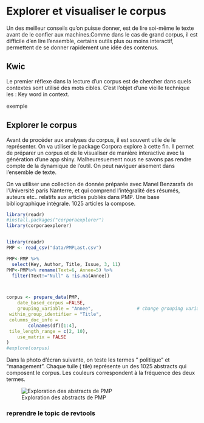 #  Explorer  et visualiser le corpus

Un des meilleur conseils qu'on puisse donner, est de lire soi-même le texte avant de le confier aux machines.Comme dans le cas de grand corpus, il est difficile d'en lire l'ensemble, certains outils plus ou moins interactif, permettent de se donner rapidement une idée des contenus. 

## Kwic

Le premier réflexe dans la lecture d'un corpus est de chercher dans quels contextes sont utilisé des mots cibles. C'est l'objet d'une vieille technique les : Key word in context.

exemple

## Explorer le corpus
 

Avant de procéder aux analyses du corpus, il est souvent utile de le représenter. On va utiliser le package Corpora explore à cette fin. Il permet de préparer un corpus et de le visualiser de manière interactive avec la génération d'une app shiny. Malheuresuement nous ne savons pas rendre compte de la dynamique de l'outil. On peut naviguer aisement dans l'ensemble de texte.

On va utiliser une collection de donnée préparée avec Manel Benzarafa de l'Université paris Nanterre, et qui comprend l'intégralité des résumés, auteurs etc.. relatifs aux articles publiés dans PMP. Une base bibliographique intégrale. 1025 articles la compose.

```r
library(readr)
#install.packages("corporaexplorer")
library(corporaexplorer)


library(readr)
PMP <- read_csv("data/PMPLast.csv")

PMP<-PMP %>% 
  select(Key, Author, Title, Issue, 3, 11)
PMP<-PMP%>% rename(Text=6, Annee=5) %>% 
  filter(Text!="Null" & !is.na(Annee))



corpus <- prepare_data(PMP,
    date_based_corpus =FALSE,
    grouping_variable = "Annee",                # change grouping variable
 within_group_identifier = "Title",
 columns_doc_info =
        colnames(df)[1:4],
 tile_length_range = c(2, 10),
    use_matrix = FALSE
)
#explore(corpus)


```

Dans la photo d'écran suivante, on teste les termes " politique" et "management". Chaque tuile ( tile) représente un des 1025 abstracts qui composent le corpus. Les couleurs correspondent à la fréquence des deux termes. 

![Exploration des abstracts de PMP](./images/Corporaexplore.jpg)

### reprendre le topic  de revtools



